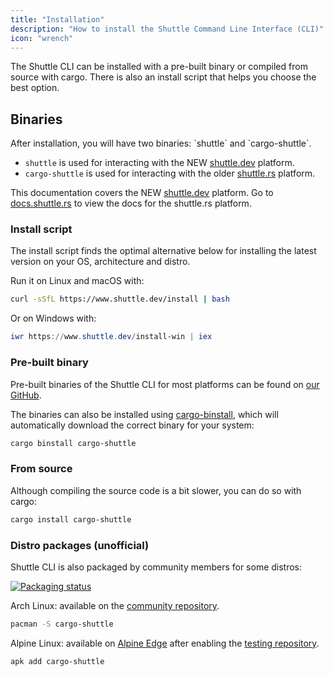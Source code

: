 ```yaml
---
title: "Installation"
description: "How to install the Shuttle Command Line Interface (CLI)"
icon: "wrench"
---
```


The Shuttle CLI can be installed with a pre-built binary or compiled from source with cargo.
There is also an install script that helps you choose the best option.

## Binaries

<Warning>
After installation, you will have two binaries: `shuttle` and `cargo-shuttle`.

- `shuttle` is used for interacting with the NEW [shuttle.dev](https://www.shuttle.dev) platform.
- `cargo-shuttle` is used for interacting with the older [shuttle.rs](https://www.shuttle.rs) platform.

This documentation covers the NEW [shuttle.dev](https://www.shuttle.dev) platform.
Go to [docs.shuttle.rs](https://docs.shuttle.rs) to view the docs for the shuttle.rs platform.
</Warning>

### Install script

The install script finds the optimal alternative below for installing the latest version on your OS, architecture and distro.

Run it on Linux and macOS with:

```sh
curl -sSfL https://www.shuttle.dev/install | bash
```

Or on Windows with:

```powershell
iwr https://www.shuttle.dev/install-win | iex
```

### Pre-built binary

Pre-built binaries of the Shuttle CLI for most platforms can be found on [our GitHub](https://github.com/shuttle-hq/shuttle/releases/latest).

The binaries can also be installed using [cargo-binstall](https://github.com/cargo-bins/cargo-binstall),
which will automatically download the correct binary for your system:

```sh
cargo binstall cargo-shuttle
```

### From source

Although compiling the source code is a bit slower, you can do so with cargo:

```sh
cargo install cargo-shuttle
```

### Distro packages (unofficial)

Shuttle CLI is also packaged by community members for some distros:

[![Packaging status](https://repology.org/badge/vertical-allrepos/cargo-shuttle.svg)](https://repology.org/project/cargo-shuttle/versions)

Arch Linux: available on the [community repository](https://archlinux.org/packages/extra/x86_64/cargo-shuttle/).

```sh
pacman -S cargo-shuttle
```

Alpine Linux: available on [Alpine Edge](https://pkgs.alpinelinux.org/packages?name=cargo-shuttle&branch=edge) after enabling the [testing repository](https://wiki.alpinelinux.org/wiki/Repositories).

```sh
apk add cargo-shuttle
```
